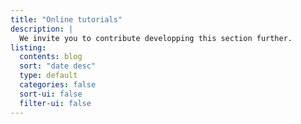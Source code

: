 ```yaml
---
title: "Online tutorials"
description: |
  We invite you to contribute developping this section further.
listing:
  contents: blog
  sort: "date desc"
  type: default
  categories: false
  sort-ui: false
  filter-ui: false
---
```



